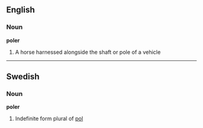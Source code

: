 ==English==

===Noun===

'''poler'''

#A horse harnessed alongside the shaft or pole of a vehicle

----
==Swedish==
===Noun===
'''poler'''

#Indefinite form plural of [[pol#Swedish|pol]]